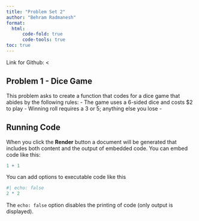 ```yaml
---
title: "Problem Set 2"
author: "Behram Radmanesh"
format: 
  html:
      code-fold: true
      code-tools: true
toc: true
---
```


Link for Github: <

## Problem 1 - Dice Game

This problem asks to create a function that codes for a dice game that abides by the following rules:
- The game uses a 6-sided dice and costs $2 to play
- Winning roll requires a 3 or 5; anything else you lose
- 

## Running Code

When you click the **Render** button a document will be generated that includes both content and the output of embedded code. You can embed code like this:

```r
1 + 1
```

You can add options to executable code like this 

```r
#| echo: false
2 * 2
```

The `echo: false` option disables the printing of code (only output is displayed).

